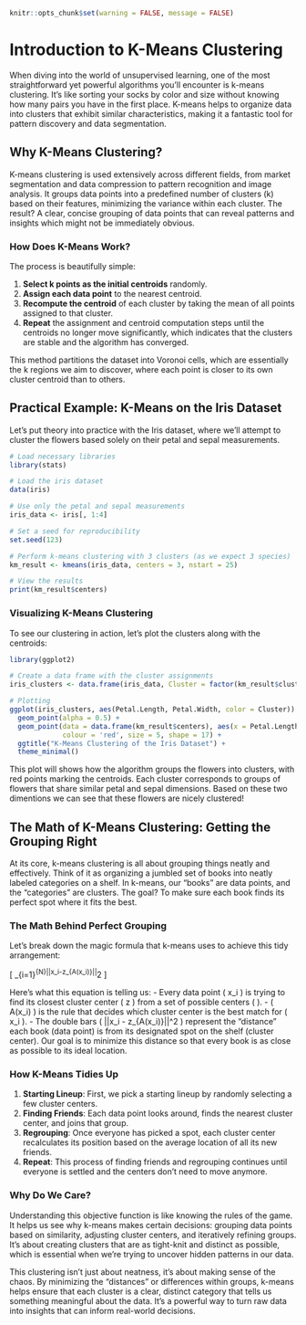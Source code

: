 ```r
knitr::opts_chunk$set(warning = FALSE, message = FALSE) 
```

# Introduction to K-Means Clustering

When diving into the world of unsupervised learning, one of the most straightforward yet powerful algorithms you'll encounter is k-means clustering. It’s like sorting your socks by color and size without knowing how many pairs you have in the first place. K-means helps to organize data into clusters that exhibit similar characteristics, making it a fantastic tool for pattern discovery and data segmentation.

## Why K-Means Clustering?

K-means clustering is used extensively across different fields, from market segmentation and data compression to pattern recognition and image analysis. It groups data points into a predefined number of clusters (k) based on their features, minimizing the variance within each cluster. The result? A clear, concise grouping of data points that can reveal patterns and insights which might not be immediately obvious.

### How Does K-Means Work?

The process is beautifully simple:

1. **Select k points as the initial centroids** randomly.
2. **Assign each data point** to the nearest centroid.
3. **Recompute the centroid** of each cluster by taking the mean of all points assigned to that cluster.
4. **Repeat** the assignment and centroid computation steps until the centroids no longer move significantly, which indicates that the clusters are stable and the algorithm has converged.

This method partitions the dataset into Voronoi cells, which are essentially the k regions we aim to discover, where each point is closer to its own cluster centroid than to others.

## Practical Example: K-Means on the Iris Dataset

Let’s put theory into practice with the Iris dataset, where we'll attempt to cluster the flowers based solely on their petal and sepal measurements.

```r
# Load necessary libraries
library(stats)

# Load the iris dataset
data(iris)

# Use only the petal and sepal measurements
iris_data <- iris[, 1:4]

# Set a seed for reproducibility
set.seed(123)

# Perform k-means clustering with 3 clusters (as we expect 3 species)
km_result <- kmeans(iris_data, centers = 3, nstart = 25)

# View the results
print(km_result$centers)
```

### Visualizing K-Means Clustering

To see our clustering in action, let’s plot the clusters along with the centroids:

```r
library(ggplot2)

# Create a data frame with the cluster assignments
iris_clusters <- data.frame(iris_data, Cluster = factor(km_result$cluster))

# Plotting
ggplot(iris_clusters, aes(Petal.Length, Petal.Width, color = Cluster)) +
  geom_point(alpha = 0.5) + 
  geom_point(data = data.frame(km_result$centers), aes(x = Petal.Length, y = Petal.Width), 
             colour = 'red', size = 5, shape = 17) +
  ggtitle("K-Means Clustering of the Iris Dataset") +
  theme_minimal()

```

This plot will shows how the algorithm groups the flowers into clusters, with red points marking the centroids. Each cluster corresponds to groups of flowers that share similar petal and sepal dimensions. Based on these two dimentions we can see that these flowers are nicely clustered!



## The Math of K-Means Clustering: Getting the Grouping Right

At its core, k-means clustering is all about grouping things neatly and effectively. Think of it as organizing a jumbled set of books into neatly labeled categories on a shelf. In k-means, our "books" are data points, and the "categories" are clusters. The goal? To make sure each book finds its perfect spot where it fits the best.

### The Math Behind Perfect Grouping

Let's break down the magic formula that k-means uses to achieve this tidy arrangement:

\[ \text{arg } \underset{\mathcal{Z}, A}{\text{ min }}\sum_{i=1}^{N}||x_i-z_{A(x_i)}||^2 \]

Here's what this equation is telling us:
- Every data point \( x_i \) is trying to find its closest cluster center \( z \) from a set of possible centers \( \mathcal{Z} \).
- \( A(x_i) \) is the rule that decides which cluster center is the best match for \( x_i \).
- The double bars \( ||x_i - z_{A(x_i)}||^2 \) represent the "distance" each book (data point) is from its designated spot on the shelf (cluster center). Our goal is to minimize this distance so that every book is as close as possible to its ideal location.

### How K-Means Tidies Up

1. **Starting Lineup**: First, we pick a starting lineup by randomly selecting a few cluster centers.
2. **Finding Friends**: Each data point looks around, finds the nearest cluster center, and joins that group.
3. **Regrouping**: Once everyone has picked a spot, each cluster center recalculates its position based on the average location of all its new friends.
4. **Repeat**: This process of finding friends and regrouping continues until everyone is settled and the centers don’t need to move anymore.

### Why Do We Care?

Understanding this objective function is like knowing the rules of the game. It helps us see why k-means makes certain decisions: grouping data points based on similarity, adjusting cluster centers, and iteratively refining groups. It’s about creating clusters that are as tight-knit and distinct as possible, which is essential when we’re trying to uncover hidden patterns in our data.

This clustering isn’t just about neatness, it’s about making sense of the chaos. By minimizing the "distances" or differences within groups, k-means helps ensure that each cluster is a clear, distinct category that tells us something meaningful about the data. It’s a powerful way to turn raw data into insights that can inform real-world decisions.

